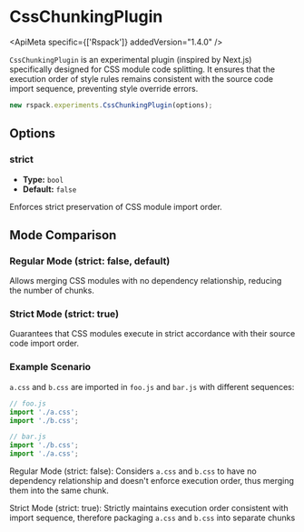 
# CssChunkingPlugin

<ApiMeta specific={['Rspack']} addedVersion="1.4.0" />

`CssChunkingPlugin` is an experimental plugin (inspired by Next.js) specifically designed for CSS module code splitting.
It ensures that the execution order of style rules remains consistent with the source code import sequence, preventing style override errors.

```js
new rspack.experiments.CssChunkingPlugin(options);
```

## Options

### strict

- **Type:** `bool`
- **Default:** `false`

Enforces strict preservation of CSS module import order.

## Mode Comparison

### Regular Mode (strict: false, default)

Allows merging CSS modules with no dependency relationship, reducing the number of chunks.

### Strict Mode (strict: true)

Guarantees that CSS modules execute in strict accordance with their source code import order.

### Example Scenario

`a.css` and `b.css` are imported in `foo.js` and `bar.js` with different sequences:

```js
// foo.js
import './a.css';
import './b.css';

// bar.js
import './b.css';
import './a.css';
```

Regular Mode (strict: false): Considers `a.css` and `b.css` to have no dependency relationship and doesn't enforce execution order, thus merging them into the same chunk.

Strict Mode (strict: true): Strictly maintains execution order consistent with import sequence, therefore packaging `a.css` and `b.css` into separate chunks
